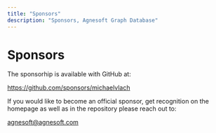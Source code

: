 ```yaml
---
title: "Sponsors"
description: "Sponsors, Agnesoft Graph Database"
---
```


# Sponsors

The sponsorhip is available with GitHub at:

https://github.com/sponsors/michaelvlach

If you would like to become an official sponsor, get recognition on the homepage as well as in the repository please reach out to:

[agnesoft@agnesoft.com](mailto:agnesoft@agnesoft.com)
